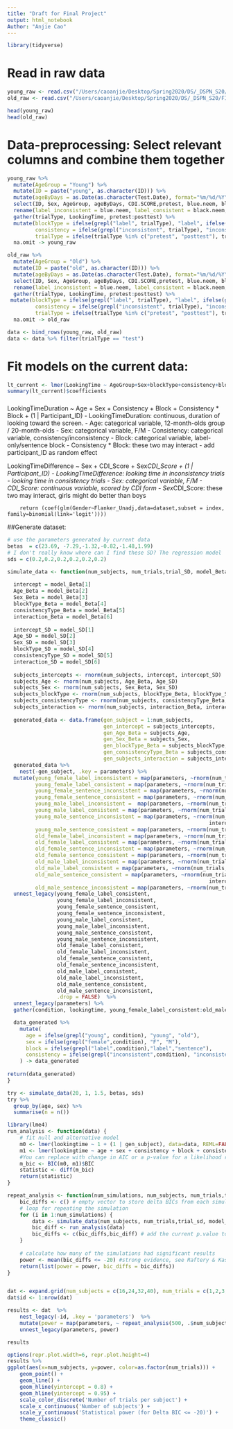 ```yaml
---
title: "Draft for Final Project"
output: html_notebook
Author: "Anjie Cao" 
---
```



```r
library(tidyverse)
```

# Read in raw data 
```r
young_raw <- read.csv("/Users/caoanjie/Desktop/Spring2020/DS/_DSPN_S20/FINALPROJECT/CALA_12MO_RAW.csv")
old_raw <- read.csv("/Users/caoanjie/Desktop/Spring2020/DS/_DSPN_S20/FINALPROJECT/CALA_20MO_RAW.csv")

head(young_raw)
head(old_raw)
```
# Data-preprocessing: Select relevant columns and combine them together 

```r
young_raw %>% 
  mutate(AgeGroup = "Young") %>% 
  mutate(ID = paste("young", as.character(ID))) %>% 
  mutate(ageByDays = as.Date(as.character(Test.Date), format="%m/%d/%Y") - as.Date(as.character(DOB), format="%m/%d/%Y")) %>% 
  select(ID, Sex, AgeGroup, ageByDays, CDI.SCORE,pretest, blue.neem, black.neem, black.blue.that, blue.black.that, Posttest) %>% 
  rename(label_inconsistent = blue.neem, label_consistent = black.neem, sentence_inconsistent = black.blue.that, sentence_consistent = blue.black.that, posttest = Posttest) %>% 
  gather(trialType, LookingTime, pretest:posttest) %>% 
  mutate(blockType = ifelse(grepl("label", trialType), "label", ifelse(grepl("sentence", trialType),  "sentence", "nontest")),
         consistency = ifelse(grepl("inconsistent", trialType), "inconsistent", ifelse(grepl("consistent", trialType), "consistent","nontest")),
         trialType = ifelse(trialType %in% c("pretest", "posttest"), trialType, "test")) %>% 
  na.omit -> young_raw

old_raw %>% 
  mutate(AgeGroup = "Old") %>% 
  mutate(ID = paste("old", as.character(ID))) %>% 
  mutate(ageByDays = as.Date(as.character(Test.Date), format="%m/%d/%Y") - as.Date(as.character(DOB), format="%m/%d/%Y")) %>% 
  select(ID, Sex, AgeGroup, ageByDays, CDI.SCORE,pretest, blue.neem, black.neem, black.blue.that, blue.black.that, Posttest) %>% 
  rename(label_inconsistent = blue.neem, label_consistent = black.neem, sentence_inconsistent = black.blue.that, sentence_consistent = blue.black.that,posttest = Posttest ) %>% 
  gather(trialType, LookingTime, pretest:posttest) %>% 
 mutate(blockType = ifelse(grepl("label", trialType), "label", ifelse(grepl("sentence", trialType),  "sentence", "nontest")),
         consistency = ifelse(grepl("inconsistent", trialType), "inconsistent", ifelse(grepl("consistent", trialType), "consistent","nontest")),
         trialType = ifelse(trialType %in% c("pretest", "posttest"), trialType, "test")) %>%  
  na.omit -> old_raw

data <- bind_rows(young_raw, old_raw) 
data <- data %>% filter(trialType == "test")
```

# Fit models on the current data:
```r
lt_current <- lmer(LookingTime ~ AgeGroup+Sex+blockType+consistency+blockType*consistency+(1|ID), data=data)
summary(lt_current)$coefficients
```



### 

LookingTimeDuration ~ Age + Sex + Consistency + Block + Consistency * Block + (1 | Participant_ID)
	- LookingTimeDuration: continuous, duration of looking toward the screen.
	- Age: categorical variable, 12-month-olds group / 20-month-olds 
	- Sex: categorical variable, F/M
	- Consistency: categorical variable, consistency/inconsistency 
	- Block: categorical variable, label-only/sentence block 
	- Consistency * Block: these two may interact 
	- add participant_ID as random effect 

LookingTimeDifference ~ Sex + CDI_Score + Sex*CDI_Score + (1 | Participant_ID)
	- LookingTimeDifference: looking time in inconsistency trials - looking time in consistency trials 
	- Sex: categorical variable, F/M
	- CDI_Score: continuous variable, scored by CDI form 
	- Sex*CDI_Score: these two may interact, girls might do better than boys
	
	    return (coef(glm(Gender~Flanker_Unadj,data=dataset,subset = index, family=binomial(link='logit'))))


##Generate dataset:

```r

# use the parameters generated by current data 
betas  = c(23.69, -7.29,-1.32,-0.82,-1.48,1.99)
# I don't really know where can I find these SD? The regression model 
sds = c(0.2,0.2,0.2,0.2,0.2,0.2)

simulate_data <- function(num_subjects, num_trials,trial_SD, model_Beta, model_SD){
  
  intercept = model_Beta[1]
  Age_Beta = model_Beta[2]
  Sex_Beta = model_Beta[3]
  blockType_Beta = model_Beta[4]
  consistencyType_Beta = model_Beta[5]
  interaction_Beta = model_Beta[6]
  
  intercept_SD = model_SD[1]
  Age_SD = model_SD[2]
  Sex_SD = model_SD[3]
  blockType_SD = model_SD[4]
  consistencyType_SD = model_SD[5]
  interaction_SD = model_SD[6]
  
  subjects_intercepts <- rnorm(num_subjects, intercept, intercept_SD)
  subjects_Age <- rnorm(num_subjects, Age_Beta, Age_SD)
  subjects_Sex <- rnorm(num_subjects, Sex_Beta, Sex_SD)
  subjects_blockType <- rnorm(num_subjects, blockType_Beta, blockType_SD)
  subjects_consistencyType <- rnorm(num_subjects, consistencyType_Beta, consistencyType_SD)
  subjects_interaction <- rnorm(num_subjects, interaction_Beta, interaction_SD)
  
  generated_data <- data.frame(gen_subject = 1:num_subjects, 
                               gen_intercept = subjects_intercepts,
                               gen_Age_Beta = subjects_Age,
                               gen_Sex_Beta = subjects_Sex,
                               gen_blockType_Beta = subjects_blockType,
                               gen_consistencyType_Beta = subjects_consistencyType,
                               gen_subjects_interaction = subjects_interaction)
  generated_data %>% 
    nest(-gen_subject, .key = parameters) %>% 
  mutate(young_female_label_inconsistent = map(parameters, ~rnorm(num_trials, intercept+Age_Beta+consistencyType_Beta+interaction_Beta,trial_SD)),
         young_female_label_consistent = map(parameters, ~rnorm(num_trials, intercept+Age_Beta+interaction_Beta,trial_SD)),
         young_female_sentence_inconsistent = map(parameters, ~rnorm(num_trials, intercept+Age_Beta+blockType_Beta+consistencyType_Beta+interaction_Beta,trial_SD)),
         young_female_sentence_consistent = map(parameters, ~rnorm(num_trials, intercept+Age_Beta+blockType_Beta+interaction_Beta,trial_SD)),
         young_male_label_inconsistent =  map(parameters, ~rnorm(num_trials, intercept+Age_Beta+Sex_Beta+consistencyType_Beta+interaction_Beta,trial_SD)),
         young_male_label_consistent = map(parameters, ~rnorm(num_trials, intercept+Age_Beta+Sex_Beta+interaction_Beta,trial_SD)),
         young_male_sentence_inconsistent = map(parameters, ~rnorm(num_trials,
                                                                 intercept+Age_Beta+Sex_Beta+blockType_Beta+consistencyType_Beta+interaction_Beta,trial_SD)),
         young_male_sentence_consistent = map(parameters, ~rnorm(num_trials, intercept+Age_Beta+Sex_Beta+blockType_Beta+interaction_Beta,trial_SD)),
         old_female_label_inconsistent = map(parameters, ~rnorm(num_trials, intercept+consistencyType_Beta+interaction_Beta,trial_SD)),
         old_female_label_consistent = map(parameters, ~rnorm(num_trials, intercept+interaction_Beta,trial_SD)),
         old_female_sentence_inconsistent = map(parameters, ~rnorm(num_trials, intercept+blockType_Beta+consistencyType_Beta+interaction_Beta,trial_SD)),
         old_female_sentence_consistent = map(parameters, ~rnorm(num_trials, intercept+blockType_Beta+interaction_Beta,trial_SD)),
         old_male_label_inconsistent = map(parameters, ~rnorm(num_trials, intercept+Sex_Beta+consistencyType_Beta+interaction_Beta,trial_SD)),
         old_male_label_consistent = map(parameters, ~rnorm(num_trials, intercept+Sex_Beta+interaction_Beta,trial_SD)),
         old_male_sentence_consistent = map(parameters, ~rnorm(num_trials,
                                                                 intercept+Sex_Beta+blockType_Beta+consistencyType_Beta+interaction_Beta,trial_SD)),
         old_male_sentence_inconsistent = map(parameters, ~rnorm(num_trials, intercept+Sex_Beta+blockType_Beta+interaction_Beta,trial_SD))) %>% 
  unnest_legacy(young_female_label_consistent,
                young_female_label_inconsistent,
                young_female_sentence_consistent,
                young_female_sentence_inconsistent,
                young_male_label_consistent,
                young_male_label_inconsistent,
                young_male_sentence_consistent,
                young_male_sentence_inconsistent,
                old_female_label_consistent,
                old_female_label_inconsistent,
                old_female_sentence_consistent,
                old_female_sentence_inconsistent,
                old_male_label_consistent,
                old_male_label_inconsistent,
                old_male_sentence_consistent,
                old_male_sentence_inconsistent,
                .drop = FALSE)  %>% 
  unnest_legacy(parameters) %>% 
  gather(condition, lookingtime, young_female_label_consistent:old_male_sentence_inconsistent)-> data_generated

  data_generated %>% 
    mutate(
      age = ifelse(grepl("young", condition), "young", "old"),
      sex = ifelse(grepl("female",condition), "F", "M"),
      block = ifelse(grepl("label",condition),"label","sentence"), 
      consistency = ifelse(grepl("inconsistent",condition), "inconsistent","consistent")
    ) -> data_generated
  
return(data_generated)  
}

try <- simulate_data(20, 1, 1.5, betas, sds)
try %>% 
  group_by(age, sex) %>% 
  summarise(n = n())
```

```r
library(lme4)
run_analysis <- function(data) {
    # fit null and alternative model
    m0 <- lmer(lookingtime ~ 1 + (1 | gen_subject), data=data, REML=FALSE, control=lmerControl(calc.derivs = FALSE))
    m1 <- lmer(lookingtime ~ age + sex + consistency + block + consistency * block + (1 | gen_subject), data=data, REML=FALSE, control=lmerControl(calc.derivs = FALSE))
    #You can replace with change in AIC or a p-value for a likelihood ratio statistic
    m_bic <- BIC(m0, m1)$BIC
    statistic <- diff(m_bic)
    return(statistic)
}

repeat_analysis <- function(num_simulations, num_subjects, num_trials,trial_sd, model_Beta, model_SD) {
    bic_diffs <- c() # empty vector to store delta BICs from each simulation
    # loop for repeating the simulation
    for (i in 1:num_simulations) {
        data <- simulate_data(num_subjects, num_trials,trial_sd, model_Beta, model_SD)
        bic_diff <- run_analysis(data)
        bic_diffs <- c(bic_diffs,bic_diff) # add the current p.value to the vector
    }
    
    # calculate how many of the simulations had significant results
    power <- mean(bic_diffs <= -20) #strong evidence, see Raftery & Kass 1995
    return(list(power = power, bic_diffs = bic_diffs))
}


dat <- expand.grid(num_subjects = c(16,24,32,40), num_trials = c(1,2,3,4))
dat$id <- 1:nrow(dat)

results <- dat  %>% 
    nest_legacy(-id, .key = 'parameters')  %>% 
    mutate(power = map(parameters, ~ repeat_analysis(500, .$num_subjects, .$num_trials, 0.2, betas,sds)$power))  %>% 
    unnest_legacy(parameters, power)

results
```
 
 
```r
options(repr.plot.width=6, repr.plot.height=4)
results %>% 
ggplot(aes(x=num_subjects, y=power, color=as.factor(num_trials))) +
    geom_point() +
    geom_line() +
    geom_hline(yintercept = 0.8) +
    geom_hline(yintercept = 0.95) +
    scale_color_discrete('Number of trials per subject') +
    scale_x_continuous('Number of subjects') +
    scale_y_continuous('Statistical power (for Delta BIC <= -20)') +
    theme_classic()
```
 
 